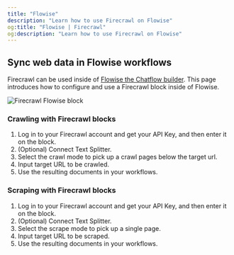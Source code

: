 ```yaml
---
title: "Flowise"
description: "Learn how to use Firecrawl on Flowise"
og:title: "Flowise | Firecrawl"
og:description: "Learn how to use Firecrawl on Flowise"
---
```


## Sync web data in Flowise workflows

Firecrawl can be used inside of [Flowise the Chatflow builder](https://flowiseai.com/). This page introduces how to configure and use a Firecrawl block inside of Flowise.

<img
  className="block"
  src="/images/fc_flowise_block.png"
  alt="Firecrawl Flowise block"
/>

### Crawling with Firecrawl blocks

1. Log in to your Firecrawl account and get your API Key, and then enter it on the block.
2. (Optional) Connect Text Splitter.
3. Select the crawl mode to pick up a crawl pages below the target url.
4. Input target URL to be crawled.
5. Use the resulting documents in your workflows.

### Scraping with Firecrawl blocks

1. Log in to your Firecrawl account and get your API Key, and then enter it on the block.
2. (Optional) Connect Text Splitter.
3. Select the scrape mode to pick up a single page.
4. Input target URL to be scraped.
5. Use the resulting documents in your workflows.
